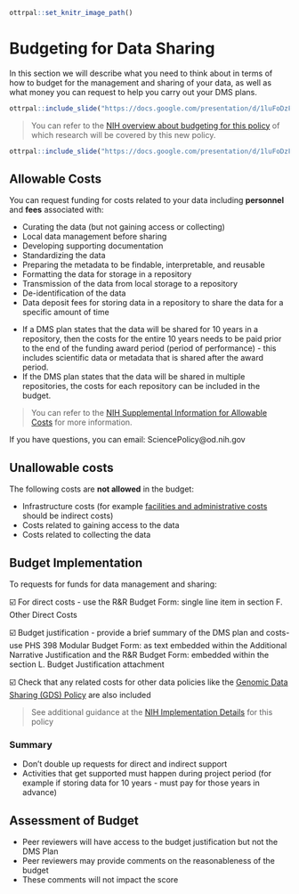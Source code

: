 ```r
ottrpal::set_knitr_image_path()
```

# Budgeting for Data Sharing

In this section we will describe what you need to think about in terms of how to budget for the management and sharing of your data, as well as what money you can request to help you carry out your DMS plans.


```r
ottrpal::include_slide("https://docs.google.com/presentation/d/1luFoDzF6aDJEebbL6iWoJ_s8s9nQnaWLL5jghbmWdak/edit#slide=id.g16b04bd80e5_4_62")
```

> You can refer to the [NIH overview about budgeting for this policy](https://sharing.nih.gov/data-management-and-sharing-policy/planning-and-budgeting-DMS/budgeting-for-data-management-sharing#after){target="_blank"} of which research will be covered by this new policy.  

```r
ottrpal::include_slide("https://docs.google.com/presentation/d/1luFoDzF6aDJEebbL6iWoJ_s8s9nQnaWLL5jghbmWdak/edit#slide=id.g178800e11b1_15_16")
```

## Allowable Costs

You can request funding for costs related to your data including **personnel** and  **fees** associated with:

  - Curating the data (but not gaining access or collecting)
  - Local data management before sharing
  - Developing supporting documentation
  - Standardizing the data
  - Preparing the metadata to be findable, interpretable, and reusable
  - Formatting the data for storage in a repository
  - Transmission of the data from local storage to a repository
  - De-identification of the data
  - Data deposit fees for storing data in a repository to share the data for a specific amount of time
  
<div class = "notice"> 
 - If a DMS plan states that the data will be shared for 10 years in a repository, then the costs for the entire 10 years needs to be paid prior to the end of the funding award period (period of performance) - this includes scientific data or metadata that is shared after the award period.
 - If the DMS plan states that the data will be shared in multiple repositories, the costs for each repository can be included in the budget.
</div>

> You can refer to the [NIH Supplemental Information for Allowable Costs](https://grants.nih.gov/grants/guide/notice-files/NOT-OD-21-015.html){target="_blank"} for more information.  

If you have questions, you can email: SciencePolicy@od.nih.gov

    
## Unallowable costs

The following costs are **not allowed** in the budget:

  - Infrastructure costs (for example [facilities and administrative costs](https://grants.nih.gov/grants/policy/nihgps/html5/section_7/7.3_direct_costs_and_facilities_and_administrative_costs.htm) should be indirect costs)
  - Costs related to gaining access to the data
  - Costs related to collecting the data
  
## Budget Implementation

To requests for funds for data management and sharing:
 
☑️  For direct costs - use the R&R Budget Form: single line item in section F. Other Direct Costs

☑️  Budget justification - provide a brief summary of the DMS plan and costs- use PHS 398 Modular Budget Form: as text embedded within the Additional Narrative Justification and the R&R Budget Form: embedded within the section L. Budget Justification attachment

☑️  Check that any related costs for other data policies like the [Genomic Data Sharing (GDS) Policy](https://osp.od.nih.gov/scientific-sharing/genomic-data-sharing/) are also included

> See additional guidance at the [NIH Implementation Details](https://grants.nih.gov/grants/guide/notice-files/NOT-OD-22-189.html) for this policy

### Summary

- Don't double up requests for direct and indirect support
- Activities that get supported must happen during project period (for example if storing data for 10 years - must pay for those years in advance)

## Assessment of Budget

- Peer reviewers will have access to the budget justification but not the DMS Plan
- Peer reviewers may provide comments on the reasonableness of the budget
- These comments will not impact the score

